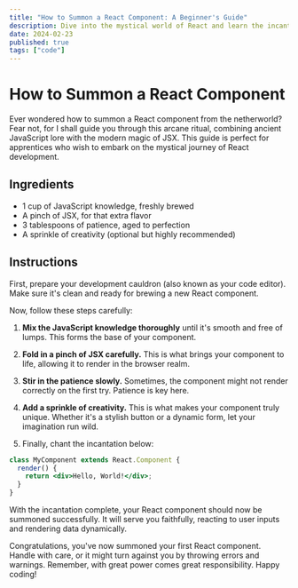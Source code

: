 ```yaml
---
title: "How to Summon a React Component: A Beginner's Guide"
description: Dive into the mystical world of React and learn the incantations needed to summon your very first React component with humor and ease.
date: 2024-02-23
published: true
tags: ["code"]
---
```


# How to Summon a React Component

Ever wondered how to summon a React component from the netherworld? Fear not, for I shall guide you through this arcane ritual, combining ancient JavaScript lore with the modern magic of JSX. This guide is perfect for apprentices who wish to embark on the mystical journey of React development.

## Ingredients

- 1 cup of JavaScript knowledge, freshly brewed
- A pinch of JSX, for that extra flavor
- 3 tablespoons of patience, aged to perfection
- A sprinkle of creativity (optional but highly recommended)

## Instructions

First, prepare your development cauldron (also known as your code editor). Make sure it's clean and ready for brewing a new React component.

Now, follow these steps carefully:

1. **Mix the JavaScript knowledge thoroughly** until it's smooth and free of lumps. This forms the base of your component.

2. **Fold in a pinch of JSX carefully.** This is what brings your component to life, allowing it to render in the browser realm.

3. **Stir in the patience slowly.** Sometimes, the component might not render correctly on the first try. Patience is key here.

4. **Add a sprinkle of creativity.** This is what makes your component truly unique. Whether it's a stylish button or a dynamic form, let your imagination run wild.

5. Finally, chant the incantation below:

```jsx
class MyComponent extends React.Component {
  render() {
    return <div>Hello, World!</div>;
  }
}
```

With the incantation complete, your React component should now be summoned successfully. It will serve you faithfully, reacting to user inputs and rendering data dynamically.

Congratulations, you've now summoned your first React component. Handle with care, or it might turn against you by throwing errors and warnings. Remember, with great power comes great responsibility. Happy coding!
